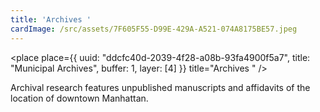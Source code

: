 ```yaml
---
title: 'Archives '
cardImage: /src/assets/7F605F55-D99E-429A-A521-074A8175BE57.jpeg
---
```


<place
  place={{
    uuid: "ddcfc40d-2039-4f28-a08b-93fa4900f5a7",
    title: "Municipal Archives",
    buffer: 1,
    layer: [4]
  }}
  title="Archives "
/>

Archival research features unpublished manuscripts and affidavits of the location of downtown Manhattan.
